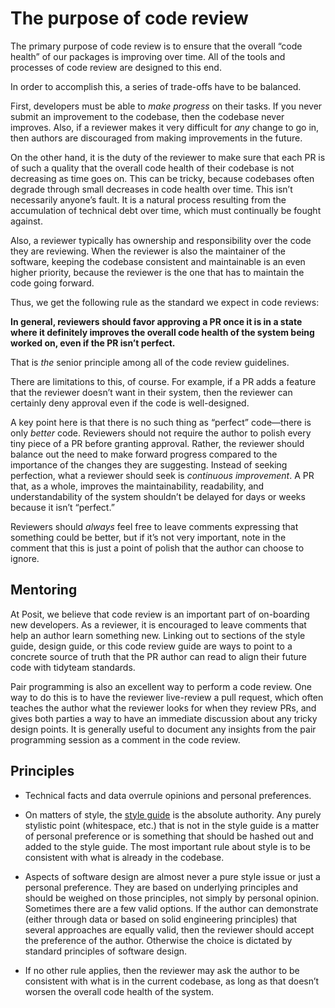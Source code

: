 # The purpose of code review {#sec-purpose}

The primary purpose of code review is to ensure that the overall "code health" of our packages is improving over time.
All of the tools and processes of code review are designed to this end.

In order to accomplish this, a series of trade-offs have to be balanced.

First, developers must be able to *make progress* on their tasks.
If you never submit an improvement to the codebase, then the codebase never improves.
Also, if a reviewer makes it very difficult for *any* change to go in, then authors are discouraged from making improvements in the future.

On the other hand, it is the duty of the reviewer to make sure that each PR is of such a quality that the overall code health of their codebase is not decreasing as time goes on.
This can be tricky, because codebases often degrade through small decreases in code health over time.
This isn't necessarily anyone's fault.
It is a natural process resulting from the accumulation of technical debt over time, which must continually be fought against.

Also, a reviewer typically has ownership and responsibility over the code they are reviewing.
When the reviewer is also the maintainer of the software, keeping the codebase consistent and maintainable is an even higher priority, because the reviewer is the one that has to maintain the code going forward.

Thus, we get the following rule as the standard we expect in code reviews:

**In general, reviewers should favor approving a PR once it is in a state where it definitely improves the overall code health of the system being worked on, even if the PR isn't perfect.**

That is *the* senior principle among all of the code review guidelines.

There are limitations to this, of course.
For example, if a PR adds a feature that the reviewer doesn't want in their system, then the reviewer can certainly deny approval even if the code is well-designed.

A key point here is that there is no such thing as "perfect" code---there is only *better* code.
Reviewers should not require the author to polish every tiny piece of a PR before granting approval.
Rather, the reviewer should balance out the need to make forward progress compared to the importance of the changes they are suggesting.
Instead of seeking perfection, what a reviewer should seek is *continuous improvement*.
A PR that, as a whole, improves the maintainability, readability, and understandability of the system shouldn't be delayed for days or weeks because it isn't "perfect."

Reviewers should *always* feel free to leave comments expressing that something could be better, but if it's not very important, note in the comment that this is just a point of polish that the author can choose to ignore.

## Mentoring {#sec-mentoring}

At Posit, we believe that code review is an important part of on-boarding new developers.
As a reviewer, it is encouraged to leave comments that help an author learn something new.
Linking out to sections of the style guide, design guide, or this code review guide are ways to point to a concrete source of truth that the PR author can read to align their future code with tidyteam standards.

Pair programming is also an excellent way to perform a code review.
One way to do this is to have the reviewer live-review a pull request, which often teaches the author what the reviewer looks for when they review PRs, and gives both parties a way to have an immediate discussion about any tricky design points.
It is generally useful to document any insights from the pair programming session as a comment in the code review.

## Principles {#sec-principles}

-   Technical facts and data overrule opinions and personal preferences.

-   On matters of style, the [style guide](https://style.tidyverse.org/) is the absolute authority.
    Any purely stylistic point (whitespace, etc.) that is not in the style guide is a matter of personal preference or is something that should be hashed out and added to the style guide.
    The most important rule about style is to be consistent with what is already in the codebase.

-   Aspects of software design are almost never a pure style issue or just a personal preference.
    They are based on underlying principles and should be weighed on those principles, not simply by personal opinion.
    Sometimes there are a few valid options.
    If the author can demonstrate (either through data or based on solid engineering principles) that several approaches are equally valid, then the reviewer should accept the preference of the author.
    Otherwise the choice is dictated by standard principles of software design.

-   If no other rule applies, then the reviewer may ask the author to be consistent with what is in the current codebase, as long as that doesn't worsen the overall code health of the system.
